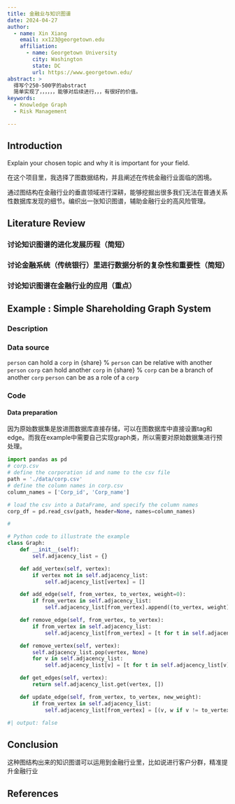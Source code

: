 ```yaml
---
title: 金融业与知识图谱
date: 2024-04-27
author:
  - name: Xin Xiang
    email: xx123@georgetown.edu
    affiliation: 
      - name: Georgetown University
        city: Washington
        state: DC
        url: https://www.georgetown.edu/
abstract: > 
  得写个250-500字的abstract
  简单实现了，，，，，，能够对后续进行，，，有很好的价值。
keywords:
  - Knowledge Graph
  - Risk Management

---
```


## Introduction

Explain your chosen topic and why it is important for your field.

在这个项目里，我选择了图数据结构，并且阐述在传统金融行业面临的困境。

通过图结构在金融行业的垂直领域进行深耕，能够挖掘出很多我们无法在普通关系性数据库发现的细节。编织出一张知识图谱，辅助金融行业的高风险管理。

## Literature Review

### 讨论知识图谱的进化发展历程（简短）

### 讨论金融系统（传统银行）里进行数据分析的复杂性和重要性（简短）

### 讨论知识图谱在金融行业的应用（重点）


## Example : Simple Shareholding Graph System

### Description



### Data source 


`person` can hold a `corp` in {share} %
`person` can be relative with another `person`
`corp` can hold another `corp` in {share} %
`corp` can be a branch of another `corp`
`person` can be as a role of a `corp`


### Code

#### Data preparation

因为原始数据集是放进图数据库直接存储，可以在图数据库中直接设置tag和edge。而我在example中需要自己实现graph类，所以需要对原始数据集进行预处理。

```python
import pandas as pd
# corp.csv
# define the corporation id and name to the csv file
path = './data/corp.csv'
# define the column names in corp.csv
column_names = ['Corp_id', 'Corp_name']

# load the csv into a DataFrame, and specify the column names
corp_df = pd.read_csv(path, header=None, names=column_names)

# 


```


```python
# Python code to illustrate the example
class Graph:
    def __init__(self):
        self.adjacency_list = {}  

    def add_vertex(self, vertex):
        if vertex not in self.adjacency_list:
            self.adjacency_list[vertex] = []

    def add_edge(self, from_vertex, to_vertex, weight=0):
        if from_vertex in self.adjacency_list:
            self.adjacency_list[from_vertex].append((to_vertex, weight))

    def remove_edge(self, from_vertex, to_vertex):
        if from_vertex in self.adjacency_list:
            self.adjacency_list[from_vertex] = [t for t in self.adjacency_list[from_vertex] if t[0] != to_vertex]

    def remove_vertex(self, vertex):
        self.adjacency_list.pop(vertex, None)
        for v in self.adjacency_list:
            self.adjacency_list[v] = [t for t in self.adjacency_list[v] if t[0] != vertex]

    def get_edges(self, vertex):
        return self.adjacency_list.get(vertex, [])

    def update_edge(self, from_vertex, to_vertex, new_weight):
        if from_vertex in self.adjacency_list:
            self.adjacency_list[from_vertex] = [(v, w if v != to_vertex else new_weight) for v, w in self.adjacency_list[from_vertex]]
```




```python
#| output: false


```


## Conclusion

这种图结构出来的知识图谱可以运用到金融行业里，比如说进行客户分群，精准提升金融行业

## References {.unnumbered}

::: {#refs}
:::